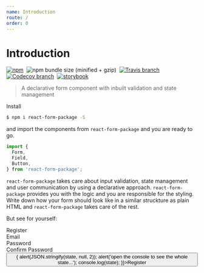 ```yaml
---
name: Introduction
route: /
order: 0
---
```



# Introduction

[![npm](https://img.shields.io/npm/v/react-form-package.svg?style=flat-square)](https://www.npmjs.com/package/react-form-package)&nbsp;
![npm bundle size (minified + gzip)](https://img.shields.io/bundlephobia/minzip/react-form-package.svg?style=flat-square)&nbsp;
[![Travis branch](https://img.shields.io/travis/com/aichbauer/react-form-package/master.svg?style=flat-square)](https://travis-ci.org/aichbauer/react-form-package)&nbsp;
[![Codecov branch](https://img.shields.io/codecov/c/github/aichbauer/react-form-package/master.svg?style=flat-square)](https://codecov.io/gh/aichbauer/react-form-package)&nbsp;
[![storybook](https://img.shields.io/badge/docs%20with-docz-1F2D3D.svg?style=flat-square)](https://aichbauer.github.io/react-form-package)

> A declarative form component with inbuilt validation and state management

Install

```sh
$ npm i react-form-package -S
```

and import the components from `react-form-package` and you are ready to go.

```jsx
import {
  Form,
  Field,
  Button,
} from 'react-form-package';
```

`react-form-package` takes care about input validation, state management and user communication by using a declarative approach. `react-form-package` provides you with the logic and you are responsible for the styling. Write down how your form should look like in a similar struckture as plain HTML and `react-form-package` takes care of the rest.

But see for yourself:

<Playground>
  <Form
    validate
  >
    <div>
    Register
    </div>
    <div>
      <div>
        Email
      </div>  
      <Field type="email" id="email" required />
    </div>
    <div>
      <div>
        Password
      </div>  
      <Field type="password" id="password" min="8" required />
    </div>
    <div>
      <div>
        Confirm Password
      </div>  
      <Field type="password" id="password2" min="8" required />
    </div>
    <div>
      <Button type="submit" id="submit" onClick={(state) => {
        alert(JSON.stringify(state, null, 2));
        alert('open the console to see the whole state...');
        console.log(state);
      }}>Register</Button>
    </div>
  </Form>
</Playground>


 

